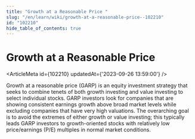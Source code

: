 ```yaml
---
title: "Growth at a Reasonable Price "
slug: "/en/learn/wiki/growth-at-a-reasonable-price--102210"
id: "102210"
hide_table_of_contents: true
---
```



# Growth at a Reasonable Price 

<ArticleMeta id={102210} updatedAt={'2023-09-26 13:59:00'} />
<div className='border-solid border-b border-t-0 my-4 border-[var(--ifm-color-gray-300)]' />

Growth at a reasonable price (GARP) is an equity investment strategy that seeks to combine tenets of both growth investing and value investing to select individual stocks. GARP investors look for companies that are showing consistent earnings growth above broad market levels while excluding companies that have very high valuations. The overarching goal is to avoid the extremes of either growth or value investing; this typically leads GARP investors to growth-oriented stocks with relatively low price/earnings (P/E) multiples in normal market conditions.
